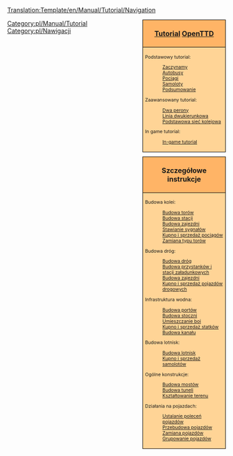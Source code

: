 <noinclude>[[Translation:Template/en/Manual/Tutorial/Navigation]]</noinclude>
<!--
NOTE:
Aqueducts should go under 'bridges' (with a link from building locks and canals), as aqueducts are in fact bridges but then for ships.

Possible future tutorials not already in list:
- Multistations
--><div style="float:right; padding-left:12px; background:none;">
<div style="width:180px; border:1px solid #000000; background:#ffb466; padding:5px; -moz-border-radius-topleft:5px; -moz-border-radius-topright:5px; font-size: 12pt;">
<center><strong><font size="3">[[pl/Manual/Tutorial/Main Page|Tutorial]] [[pl/Manual/Main Page|OpenTTD]]</font></strong></center>
</div>
<div style="width:180px;  border:1px solid black; border-top-width: 0px; background:#ffd496; padding:5px; font-size: 8pt;">

Podstawowy tutorial:
:[[pl/Manual/Tutorial/Main Page|Zaczynamy]]
:[[pl/Manual/Tutorial/Autobusy|Autobusy]]
:[[pl/Manual/Tutorial/Pociagi|Pociągi]]
:[[pl/Manual/Tutorial/Samoloty|Samoloty]]
:[[pl/Manual/Tutorial/Podsumowanie|Podsumowanie]]
Zaawansowany tutorial:
:[[pl/Manual/Tutorial/Dwa perony|Dwa perony]]
:[[pl/Manual/Tutorial/Linia dwukierunkowa|Linia dwukierunkowa]]
:[[pl/Manual/Tutorial/Podstawowa sieć kolejowa|Podstawowa sieć kolejowa]]
In game tutorial:
:[[pl/Manual/Tutorial/In-game tutorial|In-game tutorial]]

</div>

<div style="width:180px; border:1px solid #000000; background:#ffb466; padding:5px; font-size: 12pt; margin-top: 10px;">
<center><strong><font size="3">Szczegółowe instrukcje</font></strong></center>
</div>
<div style="width:180px;  border:1px solid black; border-top-width: 0px; background:#ffd496; padding:5px; -moz-border-radius-bottomleft:5px; -moz-border-radius-bottomright:8px; font-size: 8pt;">
<span style="font-weight:bold;">

Budowa kolei:
:[[pl/Manual/Budowa torów|Budowa torów]]
:[[pl/Manual/Budowa stacji kolejowej|Budowa stacji]]
:[[pl/Manual/Budowa zajezdni|Budowa zajezdni]]
:[[pl/Manual/Budowa sygnałów|Stawianie sygnałów]]
:[[pl/Manual/Kupno taboru|Kupno i sprzedaż pociągów]]
:[[en/Manual/Convert rail<!--pl/Manual/Zamiana torów-->|Zamiana typu torów]]

Budowa dróg:
:[[en/Manual/Building roads<!--pl/Budowa dróg-->|Budowa dróg]]
:[[en/Manual/Building stations and loading bays<!--pl/Budowa przystanków-->|Budowa przystanków i stacji załadunkowych]]
:[[en/Manual/Building road depots<!--pl/Manual/Budowa zajezdni samochodowej|Budowa zajezdni]]
:[[en/Manual/Buying road vehicles<!--pl/Manual/Kupno pojazdów-->|Kupno i sprzedaż pojazdów drogowych]]

Infrastruktura wodna:
:[[en/Manual/Building docks<!--pl/Manual/Budowa portów-->|Budowa portów]]
:[[en/Manual/Building ship depots<!--pl/Manual/Budowa stoczni-->|Budowa stoczni]]
:[[en/Manual/Building buoys<!--pl/Manual/Budowa boi-->|Umieszczanie boi]]
:[[en/Manual/Buying ships<!--pl/Manual/Kupno statków-->|Kupno i sprzedaż statków]]
:[[pl/Manual/Budowa kanału|Budowa kanału]]

Budowa lotnisk:
:[[en/Manual/Building airports<!--pl/Manual/Budowa lotnisk-->|Budowa lotnisk]]
:[[en/Manual/Buying aircraft<!--pl/Manual/Kupno samolotów-->|Kupno i sprzedaż samolotów]]

Ogólne konstrukcje:
:[[pl/Manual/Budowa mostów|Budowa mostów]]
:[[pl/Manual/Tunele|Budowa tuneli]]
:[[pl/Manual/Kształtowanie terenu|Kształtowanie terenu]]

Działania na pojazdach:
:[[<!--pl/Manual/Ustalanie poleceń-->pl/Manual/Polecenia|Ustalanie poleceń pojazdów]]
:[[pl/Manual/Przebudowa pojazdów|Przebudowa pojazdów]]
:[[pl/Manual/Zamiana pojazdów|Zamiana pojazdów]]
:[[pl/Manual/Grupy pojazdów|Grupowanie pojazdów]]

</span>
</div>
</div><includeonly>[[Category:pl/Manual/Tutorial]]</includeonly><noinclude>

[[Category:pl/Nawigacji]]
</noinclude>